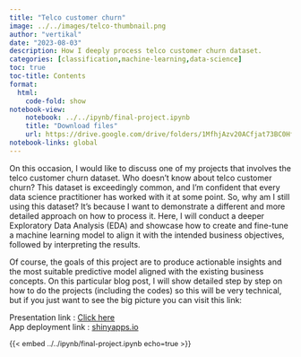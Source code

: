 ---
title: "Telco customer churn"
image: ../../images/telco-thumbnail.png
author: "vertikal"
date: "2023-08-03"
description: How I deeply process telco customer churn dataset.
categories: [classification,machine-learning,data-science]
toc: true
toc-title: Contents
format:
  html:
    code-fold: show
notebook-view:
    notebook: ../../ipynb/final-project.ipynb
    title: "Download files"
    url: https://drive.google.com/drive/folders/1MfhjAzv20ACfjat73BC0Hfi4cFgb7Koj?usp=sharing
notebook-links: global
---
On this occasion, I would like to discuss one of my projects that involves the telco customer churn dataset. Who doesn't know about telco customer churn? This dataset is exceedingly common, and I'm confident that every data science practitioner has worked with it at some point. So, why am I still using this dataset? It's because I want to demonstrate a different and more detailed approach on how to process it. Here, I will conduct a deeper Exploratory Data Analysis (EDA) and showcase how to create and fine-tune a machine learning model to align it with the intended business objectives, followed by interpreting the results.

Of course, the goals of this project are to produce actionable insights and the most suitable predictive model aligned with the existing business concepts.
On this particular blog post, I will show detailed step by step on how to do the projects (including the codes) so this will be very technical, but if you just want to see the big picture you can visit this link:

Presentation link : [Click here](https://docs.google.com/presentation/d/e/2PACX-1vR0dOy0icSQtH47y4pXOvki-xwIL4wtljaLZkL_NXMp5fN2sBzJlLuYRaGY5SWqew/pub?start=true&loop=false&delayms=60000) <Br>
App deployment link : [shinyapps.io](https://vertikalwil.shinyapps.io/telco_deploy/)

::: {style="font-size: 90%;"}
{{< embed ../../ipynb/final-project.ipynb echo=true >}}
:::

